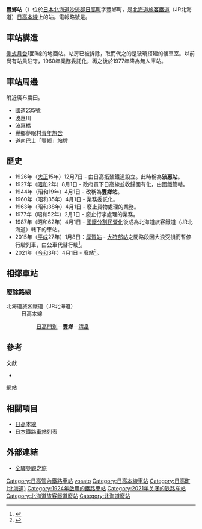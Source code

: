 {{Otheruses|subject=[[北海道旅客鐵道|北海道旅客鐵道]][[日高本線|日高本線]]的鐵路車站|other=同名的其它車站|豐鄉車站}}
{{noteTA
|T=zh-tw:豐鄉車站 (北海道);zh-hk:豐鄉站 (北海道);zh-cn:丰乡站 (北海道);
|1=zh-tw:豐鄉車站 (北海道);zh-hk:豐鄉站 (北海道);zh-cn:丰乡站 (北海道);}}
{{日本車站資訊
|公司色 = #ccc
|文字色 = 
|站名 = 豐鄉站
|圖片 = JR_Hidaka-Main-Line_Toyosato_Station_building.jpg
|pxl = 240px
|圖片說明 = 
|日文原名 = 豊郷
|平假名 = とよさと
|羅馬拼音 =  Toyosato
|副站名 = 
|所屬公司 = [[File:JR_logo_(hokkaido).svg|23px]][[北海道旅客鐵道|北海道旅客鐵道]]（JR北海道）
|所屬路線 = [[日高本線|日高本線]]
|前一站 = [[日高門別站|日高門別]]
|前一站距離 = 5.0
|後一站距離 = 4.8
|後一站 =  [[清畠站|清畠]]
|距離 = 56.3
|起點站 = [[苫小牧站|苫小牧]]
|電報略號 = ヨサ
|車站編號 = 
|停站路線數 = 
|所在地 = {{JPN}}[[北海道|北海道]][[沙流郡|沙流郡]][[日高町|日高町]]字豐鄉
|車站構造 = 地面站
|月台配置 = 1面1線
|啟用年月日 = 1924年（[[大正|大正]]13年）9月6日
|廢站年月日 = 2021年（[[令和|令和]]3年）4月1日
|乘客人數 = 34
|上下車人次 = 
|統計年度 = 1992
|轉車 = 
|備註 = 
|全寬備註 = 
}}

'''豐鄉站'''（{{jpn|j=豊郷駅|hg=とよさとえき|rm=Toyosato eki|f=y}}）位於[[日本|日本]][[北海道|北海道]][[沙流郡|沙流郡]][[日高町|日高町]]字豐鄉町，是[[北海道旅客鐵道|北海道旅客鐵道]]（JR北海道）[[日高本線|日高本線]]上的站。電報略號是'''{{lang|ja|ヨサ}}'''。

== 車站構造 ==
[[側式月台|側式月台]]1面1線的地面站。站房已被拆除，取而代之的是玻璃搭建的候車室。以前尚有站員駐守，1960年業務委託化，再之後於1977年降為無人車站。

== 車站周邊 ==
附近廣布農田。
* [[國道235號|國道235號]]
* 波惠川
* 波惠橋
* 豐鄉夢眠村[[青年旅舍|青年旅舍]]
* 道南巴士「豐鄉」站牌

== 歷史 ==
* 1926年（[[大正|大正]]15年）12月7日 - 由日高拓殖鐵道設立。此時稱為'''波惠站'''。
* 1927年（[[昭和|昭和]]2年）8月1日 - 政府買下日高線並收歸國有化，由國鐵管轄。
* 1944年（昭和19年）4月1日 - 改稱為'''豐鄉站'''。
* 1960年（昭和35年）4月1日 - 業務委託化。
* 1963年（昭和38年）4月1日 - 廢止貨物處理的業務。
* 1977年（昭和52年）2月1日 - 廢止行李處理的業務。
* 1987年（昭和62年）4月1日 - [[國鐵分割民營化|國鐵分割民營化]]後成為北海道旅客鐵道（JR北海道）轄下的車站。
* 2015年（[[平成|平成]]27年）1月8日：[[厚賀站|厚賀站]] - [[大狩部站|大狩部站]]之間路段因大浪受損而暫停行駛列車，由公車代替行駛<ref name="JR">{{Cite press release|url=http://www.jrhokkaido.co.jp/press/2015/150113-3.pdf|archiveurl=https://web.archive.org/web/20150115032522/http://www.jrhokkaido.co.jp/press/2015/150113-3.pdf|format=PDF|language=ja|title=日高線 厚賀〜大狩部間 67k506m 付近における盛土流出について|publisher=北海道旅客鉄道|date=2015-01-13|accessdate=2020-10-30|archivedate=2015-01-15|dead-url=no}}</ref>。
* 2021年（[[令和|令和]]3年）4月1日 - 廢站<ref>{{cite news |title=ＪＲ日高線の鵡川・様似間廃止 転換バスの運行開始で記念式典 |url=https://www3.nhk.or.jp/sapporo-news/20210401/7000032436.html |accessdate=2021-04-01 |publisher=NHK |date=2021-04-01 |language=ja }}{{Dead link}}</ref>。

== 相鄰車站 ==
===廢除路線===
; 北海道旅客鐵道（JR北海道）
: 日高本線
:: [[日高門別站|日高門別]]－'''豐鄉'''－[[清畠站|清畠]]

==參考==
;文獻
*{{cite book
  | author = 今尾惠介
  | title = {{lang|ja|日本鉄道旅行地図帳 1号・北海道}}
  | publisher = 新潮社
  | series = {{lang|ja|日本鉄道旅行地図帳}}
  | year = 2008
  | isbn = 978-4-10-790019-7
}}
;網站
{{reflist}}
==相關項目==
* [[日高本線|日高本線]]
* [[日本鐵路車站列表|日本鐵路車站列表]]

== 外部連結 ==
* {{ja}}[http://www.tsuchibuta.com/jr-hokkaido/hidakaline/09toyosato/09toyosato.htm 全驛參觀之旅]{{Wayback|url=http://www.tsuchibuta.com/jr-hokkaido/hidakaline/09toyosato/09toyosato.htm |date=20120806010224 }}

{{日高本線}}
{{DEFAULTSORT:Toyosato}}
[[Category:日高管內鐵路車站|Category:日高管內鐵路車站]]
[[Category:日本鐵路車站_To|yosato]]
[[Category:日高本線車站|Category:日高本線車站]]
[[Category:日高町_(北海道)|Category:日高町 (北海道)]]
[[Category:1924年啟用的鐵路車站|Category:1924年啟用的鐵路車站]]
[[Category:2021年关闭的铁路车站|Category:2021年关闭的铁路车站]]
[[Category:北海道旅客鐵道廢站|Category:北海道旅客鐵道廢站]]
[[Category:北海道廢站|Category:北海道廢站]]